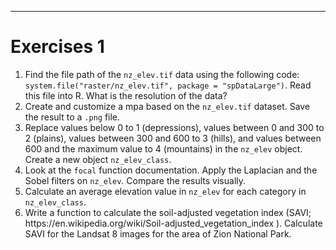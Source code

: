 ---
# Exercises 1

1. Find the file path of the `nz_elev.tif` data using the following code: `system.file("raster/nz_elev.tif", package = "spDataLarge")`. 
Read this file into R.
What is the resolution of the data?
2. Create and customize a mpa based on the `nz_elev.tif` dataset. 
Save the result to a `.png` file.
3. Replace values below 0 to 1 (depressions), values between 0 and 300 to 2 (plains), values between 300 and 600 to 3 (hills), and values between 600 and the maximum value to 4 (mountains) in the `nz_elev` object.
Create a new object `nz_elev_class`.
4. Look at the `focal` function documentation. 
Apply the Laplacian and the Sobel filters on `nz_elev`.
Compare the results visually.
5. Calculate an average elevation value in `nz_elev` for each category in `nz_elev_class`.
6. Write a function to calculate the soil-adjusted vegetation index (SAVI; https://en.wikipedia.org/wiki/Soil-adjusted_vegetation_index ).
Calculate SAVI for the Landsat 8 images for the area of Zion National Park. 
